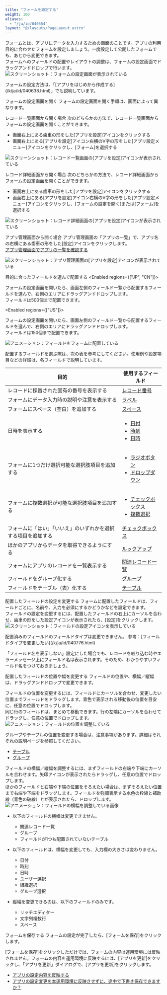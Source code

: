 ```yaml
---
title: "フォームを設定する"
weight: 100
aliases:
  - "/ja/id/040554"
layout: "@/layouts/PageLayout.astro"
---
```




フォームとは、アプリにデータを入力するための画面のことです。アプリの利用目的に合わせたフォームを設定しましょう。一度設定して公開したフォームでも、あとから変更できます。  
フォームへのフィールドの配置やレイアウトの調整は、フォームの設定画面でドラッグアンドドロップで行います。  
<Img src="/k/kintone/img-ja/set_form_img1.png" alt="スクリーンショット：フォームの設定画面が表示されている" />

<Reference>
フォームの設定方法は、「[アプリをはじめから作成する](/k/ja/id/040638.html)」でも説明しています。
</Reference>

<Heading id="form_set_form_10">フォームの設定画面を開く</Heading>
フォームの設定画面を開く手順は、画面によって異なります。

<Heading level={3} id="form_set_form_1010">レコード一覧画面から開く場合</Heading>
次のどちらかの方法で、レコード一覧画面からフォームの設定画面を開くことができます。

* 画面右上にある歯車の形をした[アプリを設定]アイコンをクリックする
* 画面右上にある[アプリを設定]アイコン右横のV字の形をした[アプリ設定メニュー]アイコンをクリックし、[フォーム]を選択する

<Img src="/k/kintone/img-ja/set_form_img03.png" alt="スクリーンショット：レコード一覧画面の[アプリを設定]アイコンが表示されている" />

<Heading level={3} id="form_set_form_1020">レコード詳細画面から開く場合</Heading>
次のどちらかの方法で、レコード詳細画面からフォームの設定画面を開くことができます。

* 画面右上にある歯車の形をした[アプリを設定]アイコンをクリックする
* 画面右上にある[アプリを設定]アイコン右横のV字の形をした[アプリ設定メニュー]アイコンをクリックし、[フォームの設定を開く]または[フォーム]を選択する

<Img src="/k/kintone/img-ja/set_form_img04.png" alt="スクリーンショット：レコード詳細画面の[アプリを設定]アイコンが表示されている" />

<Heading level={3} id="form_set_form_1030">アプリ管理画面から開く場合</Heading>
アプリ管理画面の「アプリの一覧」で、アプリ名の右横にある歯車の形をした[設定]アイコンをクリックします。  
[アプリ管理画面でアプリの一覧を確認する](/k/ja/id/04012.html)

<Img src="/k/kintone/img-ja/set_form_img05.png" alt="スクリーンショット：アプリ管理画面の[アプリを設定]アイコンが表示されている" />

<Heading id="form_set_form_20">目的に合ったフィールドを選んで配置する</Heading>
<Enabled regions={["JP", "CN"]}>

フォームの設定画面を開いたら、画面左側のフィールド一覧から配置するフィールドを選んで、右側のエリアにドラッグアンドドロップします。  
フィールドは500個まで配置できます。

</Enabled>

<Enabled regions={["US"]}>

フォームの設定画面を開いたら、画面左側のフィールド一覧から配置するフィールドを選んで、右側のエリアにドラッグアンドドロップします。  
フィールドは150個まで配置できます。

</Enabled>

<Img src="/k/kintone/img-ja/set_form_img06.gif" alt="アニメーション：フィールドをフォームに配置している" />

配置するフィールドを選ぶ際は、次の表を参考にしてください。使用例や設定項目などの詳細は、各フィールドで説明しています。

<table>
    <thead>
        <tr>
            <th><b>目的</b></th>
            <th><b>使用するフィールド</b></th>
        </tr>
    </thead>
    <tbody>
        <tr>
            <td>レコードに採番された固有の番号を表示する</td>
            <td><a href="/k/ja/id/040536.html">レコード番号</a></td>
        </tr>
        <tr>
            <td>フォームにデータ入力時の説明や注意を表示する</td>
            <td><a href="/k/ja/id/040531.html">ラベル</a></td>
        </tr>
        <tr>
            <td>フォームにスペース（空白）を追加する</td>
            <td><a href="/k/ja/id/040515.html">スペース</a></td>
        </tr>
        <tr>
            <td>日時を表示する </td>
            <td>
              <ul>
                <li><a href="/k/ja/id/040521.html">日付</a></li>
                <li><a href="/k/ja/id/040540.html">時刻</a></li>
                <li><a href="/k/ja/id/040522.html">日時</a></li>
              </ul>
            </td>
        </tr>
        <tr>
            <td>フォームに1つだけ選択可能な選択肢項目を追加する</td>
            <td>
              <ul>
                <li><a href="/k/ja/id/040535.html">ラジオボタン</a></li>
                <li><a href="/k/ja/id/040524.html">ドロップダウン</a></li>
              </ul>
            </td>
        </tr>
        <tr>
            <td>フォームに複数選択が可能な選択肢項目を追加する</td>
            <td>
              <ul>
                <li><a href="/k/ja/id/040518.html">チェックボックス</a></li>
                <li><a href="/k/ja/id/040533.html">複数選択</a></li>
              </ul>
            </td>
        </tr>
        <tr>
            <td>フォームに「はい」「いいえ」のいずれかを選択する項目を追加する</td>
            <td><a href="/k/ja/id/040518.html">チェックボックス</a></td>
        </tr>
        <tr>
            <td>ほかのアプリからデータを取得できるようにする</td>
            <td><a href="/k/ja/id/040526.html">ルックアップ</a></td>
        </tr>
        <tr>
            <td>フォームにアプリのレコードを一覧表示する</td>
            <td><a href="/k/ja/id/040527.html">関連レコード一覧</a></td>
        </tr>
        <tr>
            <td>フィールドをグループ化する</td>
            <td><a href="/k/ja/id/040525.html">グループ</a></td>
        </tr>
        <tr>
            <td>フィールドをテーブル（表）化する</td>
            <td><a href="/k/ja/id/040529.html">テーブル</a></td>
        </tr>
    </tbody>
</table>

<Heading id="form_set_form_30">配置したフィールドの設定を変更する</Heading>
フォームに配置したフィールドは、フィールドごとに、名前や、入力を必須にするかどうかなどを設定できます。  
フィールドの設定を変更するには、配置したフィールドの右上にカーソルを合わせ、歯車の形をした設定アイコンが表示されたら、[設定]をクリックします。
<Img src="/k/kintone/img-ja/set_form_img2.png" alt="スクリーンショット：フィールドの設定アイコンを表示している" />

<Note>
配置済みのフィールドのフィールドタイプは変更できません。  
参考：[フィールドタイプを変更したい](/k/ja/id/040776.html)
</Note>

<Hint>

「フィールド名を表示しない」設定にした場合でも、レコードを絞り込む時やエラーメッセージ上にフィールド名は表示されます。そのため、わかりやすいフィールド名をつけておきましょう。

</Hint>

<Heading id="form_set_form_40">配置したフィールドの位置や幅を変更する</Heading>
フィールドの位置や、横幅／縦幅は、ドラッグアンドドロップで変更できます。

フィールドの位置を変更するには、フィールドにカーソルを合わせ、変更したい位置までフィールドをドラッグします。青色で表示される移動後の位置を目安に、任意の位置でドロップします。  
同じ行のフィールドは、まとめて移動できます。行の左端にカーソルを合わせてドラッグし、任意の位置でドロップします。
<Img src="/k/kintone/img-ja/set_form_img08.gif" alt="アニメーション：フィールドの位置を調整している" />

<Note>

グループやテーブルの位置を変更する場合は、注意事項があります。詳細はそれぞれの説明ページを参照してください。

* [テーブル](/k/ja/id/040529.html)
* [グループ](/k/ja/id/040525.html)

</Note>

フィールドの横幅／縦幅を調整するには、まずフィールドの右端や下端にカーソルを合わせます。矢印アイコンが表示されたらドラッグし、任意の位置でドロップします。  
ほかのフィールドと右端や下端の位置をそろえたい場合は、まずそろえたい位置まで右端や下端をドラッグします。フィールドを強調表示する水色の枠線と補助線（青色の破線）とが表示されたら、ドロップします。
<Img src="/k/kintone/img-ja/set_form_img07.gif" alt="アニメーション：フィールドの横幅を調整している画像" />

<Note>

* 以下のフィールドの横幅は変更できません。
  * 関連レコード一覧
  * グループ
  * フィールドが1つも配置されていないテーブル

* 以下のフィールドは、横幅を変更しても、入力欄の大きさは変わりません。
  * 日付
  * 時刻
  * 日時
  * ユーザー選択
  * 組織選択
  * グループ選択

* 縦幅を変更できるのは、以下のフィールドのみです。
  * リッチエディター
  * 文字列複数行
  * スペース

</Note>

<Heading id="form_set_form_50">フォームを保存する</Heading>
フォームの設定が完了したら、[フォームを保存]をクリックします。

[フォームを保存]をクリックしただけでは、フォームの内容は運用環境には反映されません。フォームの内容を運用環境に反映するには、[アプリを更新]をクリックし、「アプリを更新」ダイアログで、[アプリを更新]をクリックします。

<Reference>

* [アプリの設定内容を反映する](/k/ja/id/040473.html#app_settings_app_changesettings_20)
* [アプリの設定変更を本運用環境に反映させずに、途中で下書き保存できますか？](/k/ja/id/040223.html)

</Reference>
